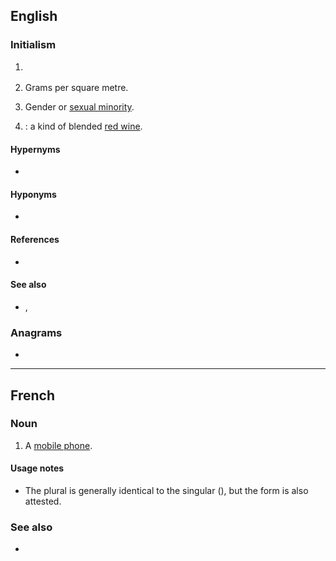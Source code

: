 {{also|gsm}}
==English==

===Initialism===
{{rfc-header|Initialism}}
{{head|en|initialism}}

# {{lb|en|mobile phones}} {{initialism of|[[global|Global]] [[system|System]] [[for|for]] [[mobile|Mobile]] [[communications]]|lang=en}}
# {{lb|en|textiles}} Grams per square metre.
# {{lb|en|LGBT}} Gender or [[sexual minority]].
# {{initialism of|[[Grenache]], [[Shiraz]] ([[Syrah]]), [[Mourvèdre]]|lang=en|dot=}}: a kind of blended [[red wine]].

====Hypernyms====
* {{sense|mobile|telecommunications}} {{l|en|2G}}

====Hyponyms====
* {{sense|mobile|telecommunications}} {{l|en|GSM-R}}

====References====
* {{pedia}}

====See also====
* {{sense|mobile|telecommunications}} {{l|en|GPRS}}, {{l|en|PCS}}

===Anagrams===
* {{anagrams|en|GMs|M&Gs|MGS|MSG|SGM|SMG|gms|msg}}

----

==French==

===Noun===
{{fr-noun|m|GSM}}

# {{lb|fr|Belgium}} A [[mobile phone]].

====Usage notes====
* The plural is generally identical to the singular ({{m|fr||GSM}}), but the form {{m|fr|GSMs}} is also attested.

===See also===
* {{l|fr|téléphone portable}}